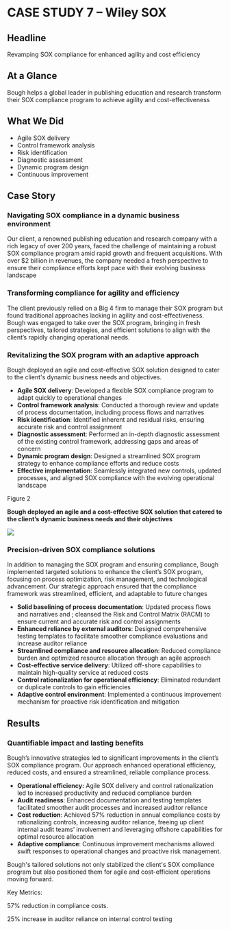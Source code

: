 
# **CASE STUDY 7 – Wiley SOX**

## Headline

Revamping SOX compliance for enhanced agility and cost efficiency

## At a Glance

Bough helps a global leader in publishing education and research transform their SOX compliance program to achieve agility and cost-effectiveness

## What We Did

* Agile SOX delivery
* Control framework analysis
* Risk identification
* Diagnostic assessment
* Dynamic program design
* Continuous improvement

## Case Story

### Navigating SOX compliance in a dynamic business environment

Our client, a renowned publishing education and research company with a rich legacy of over 200 years, faced the challenge of maintaining a robust SOX compliance program amid rapid growth and frequent acquisitions. With over $2 billion in revenues, the company needed a fresh perspective to ensure their compliance efforts kept pace with their evolving business landscape

### Transforming compliance for agility and efficiency

The client previously relied on a Big 4 firm to manage their SOX program but found traditional approaches lacking in agility and cost-effectiveness. Bough was engaged to take over the SOX program, bringing in fresh perspectives, tailored strategies, and efficient solutions to align with the client’s rapidly changing operational needs.

### Revitalizing the SOX program with an adaptive approach

Bough deployed an agile and cost-effective SOX solution designed to cater to the client's dynamic business needs and objectives.

* **Agile SOX delivery**: Developed a flexible SOX compliance program to adapt quickly to operational changes
* **Control framework analysis**: Conducted a thorough review and update of process documentation, including process flows and narratives
* **Risk identification**: Identified inherent and residual risks, ensuring accurate risk and control assignment
* **Diagnostic assessment**: Performed an in-depth diagnostic assessment of the existing control framework, addressing gaps and areas of concern
* **Dynamic program design**: Designed a streamlined SOX program strategy to enhance compliance efforts and reduce costs
* **Effective implementation**: Seamlessly integrated new controls, updated processes, and aligned SOX compliance with the evolving operational landscape

Figure 2

**Bough deployed an agile and a cost-effective SOX solution that catered to the client’s dynamic business needs and their objectives**

**![](/content/case-studies/images/CS7/0.jpg)**

### Precision-driven SOX compliance solutions

In addition to managing the SOX program and ensuring compliance, Bough implemented targeted solutions to enhance the client’s SOX program, focusing on process optimization, risk management, and technological advancement. Our strategic approach ensured that the compliance framework was streamlined, efficient, and adaptable to future changes

* **Solid baselining of process documentation**: Updated process flows and narratives and ; cleansed the Risk and Control Matrix (RACM) to ensure current and accurate risk and control assignments
* **Enhanced reliance by external auditors**: Designed comprehensive testing templates to facilitate smoother compliance evaluations and increase auditor reliance
* **Streamlined compliance and resource allocation**: Reduced compliance burden and optimized resource allocation through an agile approach
* **Cost-effective service delivery**: Utilized off-shore capabilities to maintain high-quality service at reduced costs
* **Control rationalization for operational efficiency**: Eliminated redundant or duplicate controls to gain efficiencies
* **Adaptive control environment**: Implemented a continuous improvement mechanism for proactive risk identification and mitigation

## Results

### Quantifiable impact and lasting benefits

Bough’s innovative strategies led to significant improvements in the client’s SOX compliance program. Our approach enhanced operational efficiency, reduced costs, and ensured a streamlined, reliable compliance process.

* **Operational efficiency:** Agile SOX delivery and control rationalization led to increased productivity and reduced compliance burden
* **Audit readiness**: Enhanced documentation and testing templates facilitated smoother audit processes and increased auditor reliance
* **Cost reduction**: Achieved 57% reduction in annual compliance costs by rationalizing controls, increasing auditor reliance, freeing up client internal audit teams’ involvement and leveraging offshore capabilities for optimal resource allocation
* **Adaptive compliance**: Continuous improvement mechanisms allowed swift responses to operational changes and proactive risk management.

Bough's tailored solutions not only stabilized the client's SOX compliance program but also positioned them for agile and cost-efficient operations moving forward.

Key Metrics:

57% reduction in compliance costs.

25% increase in auditor reliance on internal control testing

